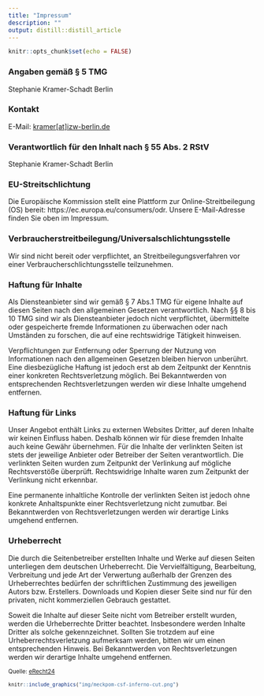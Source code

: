 ```yaml
---
title: "Impressum"
description: ""
output: distill::distill_article
---
```


```r
knitr::opts_chunk$set(echo = FALSE)
```

### Angaben gemäß § 5 TMG

Stephanie Kramer-Schadt
 Berlin

### Kontakt

E-Mail: <a href="mailto:kramer@izw-berlin.de">kramer[at]izw-berlin.de</a>  

### Verantwortlich für den Inhalt nach § 55 Abs. 2 RStV

Stephanie Kramer-Schadt
 Berlin

### EU-Streitschlichtung

Die Europäische Kommission stellt eine Plattform zur Online-Streitbeilegung (OS) bereit: https://ec.europa.eu/consumers/odr. Unsere E-Mail-Adresse finden Sie oben im Impressum.

### Verbraucher­streit­beilegung/Universal­schlichtungs­stelle

Wir sind nicht bereit oder verpflichtet, an Streitbeilegungsverfahren vor einer Verbraucherschlichtungsstelle teilzunehmen.

### Haftung für Inhalte

Als Diensteanbieter sind wir gemäß § 7 Abs.1 TMG für eigene Inhalte auf diesen Seiten nach den allgemeinen Gesetzen verantwortlich. Nach §§ 8 bis 10 TMG sind wir als Diensteanbieter jedoch nicht verpflichtet, übermittelte oder gespeicherte fremde Informationen zu überwachen oder nach Umständen zu forschen, die auf eine rechtswidrige Tätigkeit hinweisen.

Verpflichtungen zur Entfernung oder Sperrung der Nutzung von Informationen nach den allgemeinen Gesetzen bleiben hiervon unberührt. Eine diesbezügliche Haftung ist jedoch erst ab dem Zeitpunkt der Kenntnis einer konkreten Rechtsverletzung möglich. Bei Bekanntwerden von entsprechenden Rechtsverletzungen werden wir diese Inhalte umgehend entfernen.

### Haftung für Links

Unser Angebot enthält Links zu externen Websites Dritter, auf deren Inhalte wir keinen Einfluss haben. Deshalb können wir für diese fremden Inhalte auch keine Gewähr übernehmen. Für die Inhalte der verlinkten Seiten ist stets der jeweilige Anbieter oder Betreiber der Seiten verantwortlich. Die verlinkten Seiten wurden zum Zeitpunkt der Verlinkung auf mögliche Rechtsverstöße überprüft. Rechtswidrige Inhalte waren zum Zeitpunkt der Verlinkung nicht erkennbar.

Eine permanente inhaltliche Kontrolle der verlinkten Seiten ist jedoch ohne konkrete Anhaltspunkte einer Rechtsverletzung nicht zumutbar. Bei Bekanntwerden von Rechtsverletzungen werden wir derartige Links umgehend entfernen.

### Urheberrecht

Die durch die Seitenbetreiber erstellten Inhalte und Werke auf diesen Seiten unterliegen dem deutschen Urheberrecht. Die Vervielfältigung, Bearbeitung, Verbreitung und jede Art der Verwertung außerhalb der Grenzen des Urheberrechtes bedürfen der schriftlichen Zustimmung des jeweiligen Autors bzw. Erstellers. Downloads und Kopien dieser Seite sind nur für den privaten, nicht kommerziellen Gebrauch gestattet.

Soweit die Inhalte auf dieser Seite nicht vom Betreiber erstellt wurden, werden die Urheberrechte Dritter beachtet. Insbesondere werden Inhalte Dritter als solche gekennzeichnet. Sollten Sie trotzdem auf eine Urheberrechtsverletzung aufmerksam werden, bitten wir um einen entsprechenden Hinweis. Bei Bekanntwerden von Rechtsverletzungen werden wir derartige Inhalte umgehend entfernen.

<small>Quelle: <a href='https://www.e-recht24.de/'>eRecht24</a>

```r
knitr::include_graphics("img/meckpom-csf-inferno-cut.png")
```
